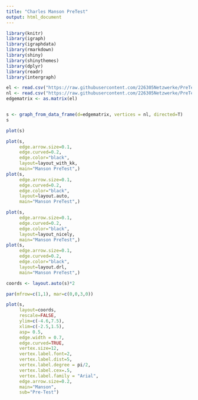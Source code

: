 ---
title: "Charles Manson PreTest"
output: html_document
---
```{r Initialisierung der Packages}
library(knitr)
library(igraph)
library(igraphdata)
library(rmarkdown)
library(shiny)
library(shinythemes)
library(dplyr)
library(readr)
library(intergraph)
```


```{r Einlesung der Daten}
el <- read.csv("https://raw.githubusercontent.com/226305Netzwerke/PreTest/master/226305_Projekt_CharlesManson_Edgelist.csv", header=T, as.is=T, sep = ",")
nl <- read.csv("https://raw.githubusercontent.com/226305Netzwerke/PreTest/master/226305_Projekt_CharlesManson_Nodelist.csv", header=T, as.is=T, sep = ",")
edgematrix <- as.matrix(el)


s <- graph_from_data_frame(d=edgematrix, vertices = nl, directed=T)
s
```

```{r Plotten der Rohdaten}
plot(s)
```


```{r Testplots}

plot(s,
     edge.arrow.size=0.1,
     edge.curved=0.2,
     edge.color="black",
     layout=layout_with_kk,
     main="Manson PreTest",)
plot(s,
     edge.arrow.size=0.1,
     edge.curved=0.2,
     edge.color="black",
     layout=layout.auto,
     main="Manson PreTest",)

plot(s,
     edge.arrow.size=0.1,
     edge.curved=0.2,
     edge.color="black",
     layout=layout_nicely,
     main="Manson PreTest",)
plot(s,
     edge.arrow.size=0.1,
     edge.curved=0.2,
     edge.color="black",
     layout=layout.drl,
     main="Manson PreTest",)
```


```{r Entzerrter Plot}
coords <- layout.auto(s)*2

par(mfrow=c(1,1), mar=c(0,0,3,0))

plot(s, 
     layout=coords, 
     rescale=FALSE,
     ylim=c(-4.6,7.5),
     xlim=c(-2.5,1.5), 
     asp= 0.5,
     edge.width = 0.7,
     edge.curved=TRUE, 
     vertex.size=12, 
     vertex.label.font=2,
     vertex.label.dist=5,
     vertex.label.degree = pi/2, 
     vertex.label.cex=.5,
     vertex.label.family = "Arial",
     edge.arrow.size=0.2,
     main="Manson",
     sub="Pre-Test")
```


